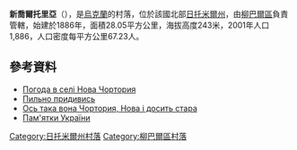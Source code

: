 {{coord|50|1|42|N|27|42|29|E|scale:30000|display=title}}

'''新喬爾托里亞'''（{{lang-uk|Нова Чортория}}），是[[烏克蘭|烏克蘭]]的村落，位於該國北部[[日托米爾州|日托米爾州]]，由[[柳巴爾區|柳巴爾區]]負責管轄，始建於1886年，面積28.05平方公里，海拔高度243米，2001年人口1,886，人口密度每平方公里67.23人。

==參考資料==
* [http://weather.in.ua/ua/zhitomirskaja/17158 Погода в селі Нова Чортория] {{Wayback|url=http://weather.in.ua/ua/zhitomirskaja/17158 |date=20111219120016 }}
* [http://tutbuv.com/?p=2287 Пильно придивись] {{Wayback|url=http://tutbuv.com/?p=2287 |date=20210122091704 }}
* [http://travorest.io.ua/album121278 Ось така вона Чортория, Нова і досить стара] {{Wayback|url=http://travorest.io.ua/album121278 |date=20150522214020 }}
* [http://ukraine.kingdom.kiev.ua/region/05/nova-chortoria.php Пам'ятки України ] {{Wayback|url=http://ukraine.kingdom.kiev.ua/region/05/nova-chortoria.php |date=20210115134849 }}

{{DEFAULTSORT:Нова Чортория}}
[[Category:日托米爾州村落|Category:日托米爾州村落]]
[[Category:柳巴爾區村落|Category:柳巴爾區村落]]


{{Zhytomyr-geo-stub}}